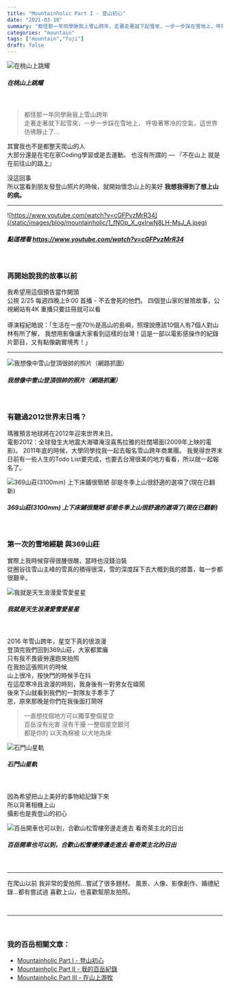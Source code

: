 ```yaml
---
title: "Mountainholic Part I - 登山初心"
date: "2021-03-10"
summary: "都怪那一年同學揪我上雪山跨年，走著走著就下起雪來，一步一步踩在雪地上，呼吸著寒冷的空氣，這世界彷彿靜止了…"
categories: "mountain"
tags: ["mountain","fuji"]
draft: false
---
```


![在桃山上跳耀](/static/images/blog/mountainholic/0_FA343IMn6KNTm-d7.jpeg)
##### 在桃山上跳耀
<br/>

> 都怪那一年同學揪我上雪山跨年<br/>
走著走著就下起雪來，一步一步踩在雪地上，
呼吸著寒冷的空氣，這世界彷彿靜止了…<br/>

其實我也不是都整天爬山的人<br/>
大部分還是在宅在家Coding學習或是去運動。
也沒有所謂的 — 『不在山上 就是在前往山的路上』<br/>

沒這回事<br/>
所以當看到朋友發登山照片的時候，就開始懷念山上的美好
<strong>我想我得到了想上山的病。</strong><br/>

---


![https://www.youtube.com/watch?v=cGFPvzMrR34](/static/images/blog/mountainholic/1_fNOp_X_gxIrwN8LH-MsJ_A.jpeg)
##### 點這裡看 https://www.youtube.com/watch?v=cGFPvzMrR34
<br/>

### 再開始說我的故事以前

我希望用這個預告當作開頭<br/>
公視 2/25 每週四晚上9:00 首播 - 不去會死的他們。
四個登山家的冒險故事，公視網站有4K 重播只要註冊就可以看<br/><br/>
導演程紀皓說：「生活在一座70％是高山的島嶼，照理說應該10個人有7個人對山林有所了解，
我想用影像讓大家看到這樣的台灣！這是一部以電影感操作的紀錄片節目，又有點像齣實境秀！」<br/>

---


![我想像中雪山登頂很帥的照片（網路抓圖）](/static/images/blog/mountainholic/1_a6uZ-aBifYEO3LOFRlBrtQ.jpeg)
##### 我想像中雪山登頂很帥的照片（網路抓圖）
<br/>

### 有聽過2012世界末日嗎？

瑪雅預言地球將在2012年迎來世界末日。<br/>
電影2012：全球發生大地震大海嘯淹沒喜馬拉雅的壯闊場面(2009年上映的電影)。
2011年底的時候，大學同學找我一起去報名雪山跨年商業團。
我覺得世界末日前有一些人生的Todo List要完成，也要去台灣很美的地方看看，所以就一起報名了。<br/>


![369山莊(3100mm) 上下床鋪很簡陋 卻是冬季上山很舒適的選項了(現在已翻新)](/static/images/blog/mountainholic/1_GkKy1mD9x2Q0gE0wTdpiow.png)
##### 369山莊(3100mm) 上下床鋪很簡陋 卻是冬季上山很舒適的選項了(現在已翻新)
<br/>

### 第一次的雪地經驗 與369山莊
實際上我時候穿得很腫很醜，當時也沒錢治裝<br/>
從圈谷往雪山主峰的雪真的積得很深，雪的深度踩下去大概到我的膝蓋，每一步都很艱辛。<br/>


![我就是天生浪漫愛雪愛星星](/static/images/blog/mountainholic/1_FOlKmxMVT0BvO3cQkS112Q.jpeg)
##### 我就是天生浪漫愛雪愛星星
<br/>


2016 年雪山跨年，星空下真的很浪漫<br/>
登頂完我們回到369山莊，大家都累癱<br/>
只有我不畏疲勞還跑來拍照<br/>
在我拍這張照片的時候<br/>
山上很冷，按快門的時候手在抖<br/>
在這麼寒冷且浪漫的時刻，我身後有一對男女在嬉鬧<br/>
後來下山就看到我們的一對隊友手牽手了<br/>
恩，原來那晚是你們在我後面打鬧呀<br/>


> 一直想找個地方可以獨享整個星空<br/>
百岳沒有光害 沒有干擾 一整個星空銀河<br/>
都是你的 以天為棉被 以大地為床<br/>

![石門山星軌](/static/images/blog/mountainholic/1_Fzc1WdhAJWYD7iRMhbtZoQ.jpeg)
##### 石門山星軌
<br/>


因為希望把山上美好的事物給記錄下來<br/>
所以背著相機上山<br/>
攝影也是我登山的初心<br/>


![百岳開車也可以到，合歡山松雪樓旁邊走進去 看奇萊主北的日出](/static/images/blog/mountainholic/1_AppZbiOQ_rEOrmND9dqGzA.jpeg)
##### 百岳開車也可以到，合歡山松雪樓旁邊走進去 看奇萊主北的日出
<br/>


---

在爬山以前 我非常的愛拍照…嘗試了很多題材。
風景、人像、影像創作、婚禮紀錄…都有嘗試過
喜歡上山，也喜歡幫朋友拍照。<br/>


<br/>
<hr/>
<br/>

### 我的百岳相關文章：
- <a href="/blog/mountainholic/mountainholic-1">Mountainholic Part I - 登山初心</a><br/>
- <a href="/blog/mountainholic/mountainholic-2">Mountainholic Part II - 我的百岳紀錄</a><br/>
- <a href="/blog/mountainholic/mountainholic-3">Mountainholic Part III - 在山上游牧</a><br/>